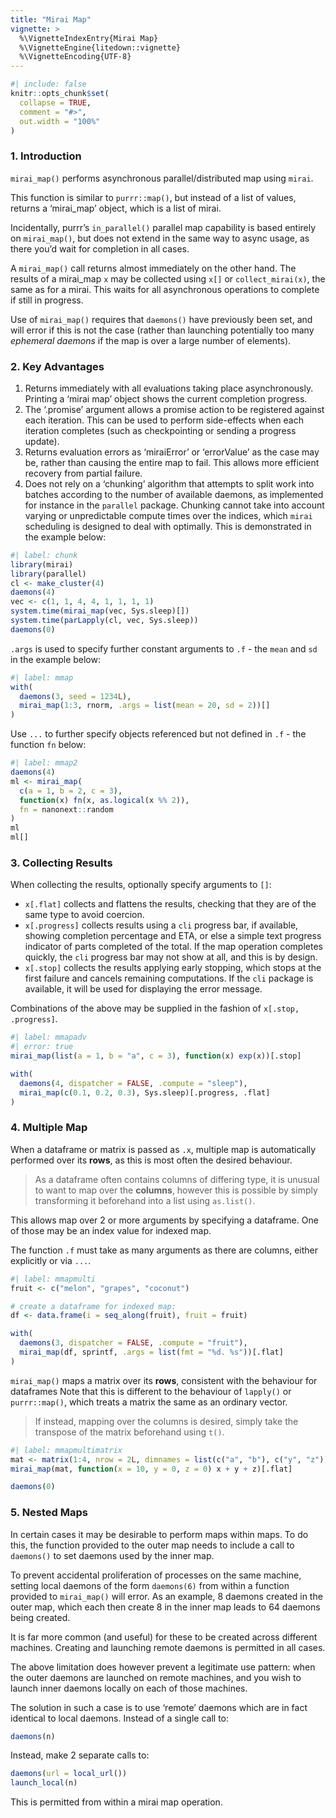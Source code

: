 ```yaml
---
title: "Mirai Map"
vignette: >
  %\VignetteIndexEntry{Mirai Map}
  %\VignetteEngine{litedown::vignette}
  %\VignetteEncoding{UTF-8}
---
```


```r
#| include: false
knitr::opts_chunk$set(
  collapse = TRUE,
  comment = "#>",
  out.width = "100%"
)
```

### 1. Introduction

`mirai_map()` performs asynchronous parallel/distributed map using `mirai`.

This function is similar to `purrr::map()`, but instead of a list of values, returns a 'mirai_map' object, which is a list of mirai.

Incidentally, purrr's `in_parallel()` parallel map capability is based entirely on `mirai_map()`, but does not extend in the same way to async usage, as there you'd wait for completion in all cases.

A `mirai_map()` call returns almost immediately on the other hand.
The results of a mirai_map `x` may be collected using `x[]` or `collect_mirai(x)`, the same as for a mirai.
This waits for all asynchronous operations to complete if still in progress.

Use of `mirai_map()` requires that `daemons()` have previously been set, and will error if this is not the case (rather than launching potentially too many *ephemeral daemons* if the map is over a large number of elements).

### 2. Key Advantages

1. Returns immediately with all evaluations taking place asynchronously. Printing a 'mirai map' object shows the current completion progress.
1. The '.promise' argument allows a promise action to be registered against each iteration. This can be used to perform side-effects when each iteration completes (such as checkpointing or sending a progress update).
1. Returns evaluation errors as 'miraiError' or 'errorValue' as the case may be, rather than causing the entire map to fail. This allows more efficient recovery from partial failure.
1. Does not rely on a 'chunking' algorithm that attempts to split work into batches according to the number of available daemons, as implemented for instance in the `parallel` package. 
Chunking cannot take into account varying or unpredictable compute times over the indices, which `mirai` scheduling is designed to deal with optimally. This is demonstrated in the example below:
```r
#| label: chunk
library(mirai)
library(parallel)
cl <- make_cluster(4)
daemons(4)
vec <- c(1, 1, 4, 4, 1, 1, 1, 1)
system.time(mirai_map(vec, Sys.sleep)[])
system.time(parLapply(cl, vec, Sys.sleep))
daemons(0)
```
`.args` is used to specify further constant arguments to `.f` - the `mean` and `sd` in the example below:
```r
#| label: mmap
with(
  daemons(3, seed = 1234L),
  mirai_map(1:3, rnorm, .args = list(mean = 20, sd = 2))[]
)
```
Use `...` to further specify objects referenced but not defined in `.f` - the function `fn` below:
```r
#| label: mmap2
daemons(4)
ml <- mirai_map(
  c(a = 1, b = 2, c = 3),
  function(x) fn(x, as.logical(x %% 2)),
  fn = nanonext::random
)
ml
ml[]
```

### 3. Collecting Results

When collecting the results, optionally specify arguments to `[]`:

- `x[.flat]` collects and flattens the results, checking that they are of the same type to avoid coercion.
- `x[.progress]` collects results using a `cli` progress bar, if available, showing completion percentage and ETA, or else a simple text progress indicator of parts completed of the total. If the map operation completes quickly, the `cli` progress bar may not show at all, and this is by design.
- `x[.stop]` collects the results applying early stopping, which stops at the first failure and cancels remaining computations. If the `cli` package is available, it will be used for displaying the error message.

Combinations of the above may be supplied in the fashion of `x[.stop, .progress]`.
```r
#| label: mmapadv
#| error: true
mirai_map(list(a = 1, b = "a", c = 3), function(x) exp(x))[.stop]

with(
  daemons(4, dispatcher = FALSE, .compute = "sleep"),
  mirai_map(c(0.1, 0.2, 0.3), Sys.sleep)[.progress, .flat]
)
```

### 4. Multiple Map

When a dataframe or matrix is passed as `.x`, multiple map is automatically performed over its **rows**, as this is most often the desired behaviour.

> As a dataframe often contains columns of differing type, it is unusual to want to map over the **columns**, however this is possible by simply transforming it beforehand into a list using `as.list()`.

This allows map over 2 or more arguments by specifying a dataframe.
One of those may be an index value for indexed map.

The function `.f` must take as many arguments as there are columns, either explicitly or via `...`.

```r
#| label: mmapmulti
fruit <- c("melon", "grapes", "coconut")

# create a dataframe for indexed map:
df <- data.frame(i = seq_along(fruit), fruit = fruit)

with(
  daemons(3, dispatcher = FALSE, .compute = "fruit"),
  mirai_map(df, sprintf, .args = list(fmt = "%d. %s"))[.flat]
)
```

`mirai_map()` maps a matrix over its **rows**, consistent with the behaviour for dataframes
Note that this is different to the behaviour of `lapply()` or `purrr::map()`, which treats a matrix the same as an ordinary vector.

> If instead, mapping over the columns is desired, simply take the transpose of the matrix beforehand using `t()`.

```r
#| label: mmapmultimatrix
mat <- matrix(1:4, nrow = 2L, dimnames = list(c("a", "b"), c("y", "z")))
mirai_map(mat, function(x = 10, y = 0, z = 0) x + y + z)[.flat]

daemons(0)
```

### 5. Nested Maps

In certain cases it may be desirable to perform maps within maps. To do this, the function provided to the outer map needs to include a call to `daemons()` to set daemons used by the inner map.

To prevent accidental proliferation of processes on the same machine, setting local daemons of the form `daemons(6)` from within a function provided to `mirai_map()` will error. As an example, 8 daemons created in the outer map, which each then create 8 in the inner map leads to 64 daemons being created.

It is far more common (and useful) for these to be created across different machines. Creating and launching remote daemons is permitted in all cases.

The above limitation does however prevent a legitimate use pattern: when the outer daemons are launched on remote machines, and you wish to launch inner daemons locally on each of those machines.

The solution in such a case is to use 'remote' daemons which are in fact identical to local daemons.
Instead of a single call to:
```r
daemons(n)
```
Instead, make 2 separate calls to:
```r
⁠daemons(url = local_url())
launch_local(n)
```
This is permitted from within a mirai map operation.

